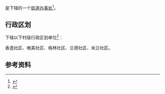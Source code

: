{{中国乡级行政区|23/06/02/014/000}}

'''{{PAGENAMEBASE}}'''是{{PRC admin/fullname|23/06/02/014/000|3}}下辖的一个[[街道办事处|街道办事处]]<ref>{{PRC admin/ref sgc|{{PRC admin/parent|23/06/02/014/000}}}}</ref>。

== 行政区划 ==
{{PAGENAMEBASE}}下辖以下村级行政区划单位<ref>{{PRC admin/ref sgc|23/06/02/014/000}}</ref>：

香逸社区、唯美社区、格林社区、兰德社区、米兰社区。

== 参考资料 ==
{{reflist}}

{{黑龙江行政区划小作品}}
{{PRC admin/navcat|23/06/02/014/000}}